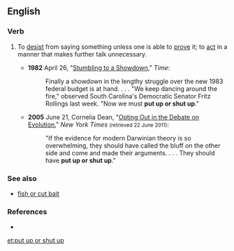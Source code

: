 ==English==

===Verb===
{{infl|en|vearb|head=[[to]] [[put up]] [[or]] [[shut up]]}}

# {{idiomatic}} To [[desist]] from saying something unless one is able to [[prove]] it; to [[act]] in a manner that makes further talk unnecessary.
#* '''1982''' April 26, "[http://www.time.com/time/magazine/article/0,9171,922881,00.html Stumbling to a Showdown]," ''Time'':
#*: Finally a showdown in the lengthy struggle over the new 1983 federal budget is at hand. . . . "We keep dancing around the fire," observed South Carolina's Democratic Senator Fritz Rollings last week. "Now we must '''put up or shut up'''."
#* '''2005''' June 21, Cornelia Dean, "[http://www.nytimes.com/2005/06/21/science/21evo.html?pagewanted=print Opting Out in the Debate on Evolution ]," ''New York Times'' <small>(retrieved 22 June 2011)</small>:
#*: "If the evidence for modern Darwinian theory is so overwhelming, they should have called the bluff on the other side and come and made their arguments. . . . They should have '''put up or shut up'''."

===See also===
* [[fish or cut bait]]

===References===
* {{R:OneLook}}

[[et:put up or shut up]]